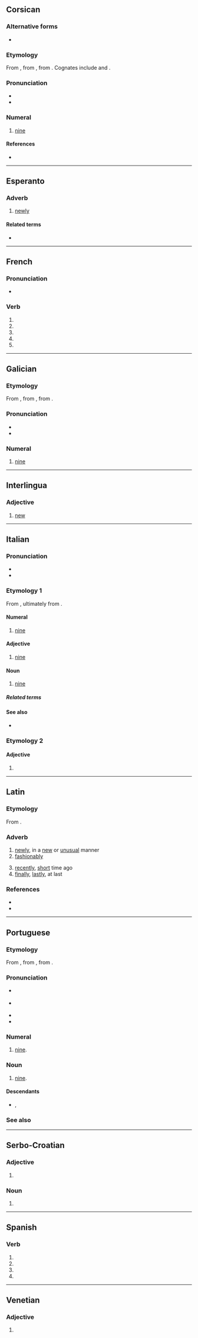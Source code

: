 {{also|Nove|nové|nóve|novè|nòve|nővé|nově}}
==Corsican==
{{cardinalbox|co|8|9|10|ottu|dece}}

===Alternative forms===
* {{alter|co|novi}}

===Etymology===
From {{inh|co|la|novem}}, from {{inh|co|itc-pro|*nowem}}, from {{inh|co|ine-pro|*h₁néwn̥}}. Cognates include {{cog|it|nove}} and {{cog|pt|nove}}.

===Pronunciation===
* {{IPA|co|/ˈnɔve/}}
* {{hyph|co|no|ve}}

===Numeral===
{{head|co|numeral|cat2=cardinal numbers}}

# [[nine]]

====References====
* {{R:INFCOR|nove|nove, novi}}

----

==Esperanto==

===Adverb===
{{eo-head}}

# [[newly]]

====Related terms====
* {{l|eo|nova|gloss=[[new]]}}

----

==French==

===Pronunciation===
* {{homophones|fr|novent|noves}}

===Verb===
{{head|fr|verb form}}

# {{inflection of|fr|nover||1|s|pres|indc}}
# {{inflection of|fr|nover||3|s|pres|indc}}
# {{inflection of|fr|nover||1|s|pres|subj}}
# {{inflection of|fr|nover||3|s|pres|subj}}
# {{inflection of|fr|nover||2|s|impr}}

----

==Galician==
{{cardinalbox|gl|8|9|10|oito|dez|ord=noveno|wplink=Nove}}

===Etymology===
From {{inh|gl|roa-opt|nove}}, from {{inh|gl|la|novem}}, from {{inh|gl|ine-pro|*h₁néwn̥}}.

===Pronunciation===
* {{IPA|gl|/ˈnɔβe̝/|[ˈnɔ̃β̞ɪ]}}
* {{audio|gl|Gl-nove.ogg|Audio}}

===Numeral===
{{gl-num-card}}

# {{cln|gl|cardinal numbers}} [[nine]]

----

==Interlingua==

===Adjective===
{{head|ia|adjective}}

# [[new]]

----

==Italian==
{{cardinalbox|it|8|9|10|otto|dieci|ord=nono|mult=nonuplo|frac=nono}}

===Pronunciation===
* {{IPA|it|/ˈnɔve/|[ˈn̺ɔː.ve]}}
* {{hyphenation|it|nò|ve}}

===Etymology 1===
From {{inh|it|la|novem}}, ultimately from {{inh|it|ine-pro|*h₁néwn̥}}.

====Numeral====
{{head|it|numeral}}

# {{cln|it|cardinal numbers}} [[nine]]

====Adjective====
{{head|it|adjective|g=m|g2=f|invariable}}

# [[nine]]

====Noun====
{{it-noun|m|-}}

# [[nine]]

=====Related terms=====
{{col4|it
|novanta
|novecentesco
|[[novecento]], [[Novecento]]
|novembre
|novemila
|novennale
|a nove zeri
}}

====See also====
{{table:playing cards/it}}
* {{l|it|Appendix:Italian numbers}}

===Etymology 2===
{{nonlemma}}

====Adjective====
{{head|it|adjective form}}

# {{adj form of|it|novo|novo|f|p}}

----

==Latin==

===Etymology===
From {{affix|la|novus|t1=new|-ē|pos2=adverbial suffix}}.

===Adverb===
{{la-adv|novē}}

# [[newly]], in a [[new]] or [[unusual]] manner
# [[fashionably]]
#: {{ux|la|Ornata ut lepide! Ut concinne! Ut '''nove'''!|But decked out, sparkling with gold, and adorned so splendidly! How nicely! How '''fashionably'''!}}
# [[recently]], [[short]] time ago
# [[finally]], [[lastly]], at last

===References===
* {{R:L&S}}
* {{R:Gaffiot}}

----

==Portuguese==
{{cardinalbox|pt|8|9|10|oito|dez|ord=nono|mult=nônuplo|wplink=Nove}}

===Etymology===
From {{inh|pt|roa-opt|nove}}, from {{inh|pt|la|novem||nine}}, from {{inh|pt|ine-pro|*h₁néwn̥}}.

===Pronunciation===
* {{a|Portugal}} {{IPA|pt|/ˈnɔ.vɨ/}}
* {{a|Brazil}} {{IPA|pt|/ˈnɔ.vi/}}
* {{hyphenation|pt|no|ve}}
* {{rhymes|pt|ɔvi}}

===Numeral===
{{pt-cardinal}}

# [[nine]].

===Noun===
{{pt-noun|m|s}}

# [[nine]].

====Descendants====
* {{desc|kbc|noove}}, {{l|kbc|noobe}}

===See also===
{{table:playing cards/pt}}

----

==Serbo-Croatian==

===Adjective===
{{head|sh|adjective form}}

# {{inflection of|sh|nov||m|acc|p|;|f|gen|s|;|f|nom//acc//voc|p}}

===Noun===
{{sh-noun-form}}

# {{inflection of|sh|nȏva||gen|s|;|nom//acc//voc|p}}

----

==Spanish==

===Verb===
{{head|es|verb form}}

# {{es-verb form of|ending=ar|mood=subjunctive|tense=present|pers=1|number=singular|novar}}
# {{es-verb form of|ending=ar|mood=subjunctive|tense=present|pers=2|formal=yes|number=singular|novar}}
# {{es-verb form of|ending=ar|mood=subjunctive|tense=present|pers=3|number=singular|novar}}
# {{es-verb form of|ending=ar|mood=imperative|pers=2|formal=yes|number=singular|novar}}

----

==Venetian==

===Adjective===
{{head|vec|adjective form}}

# {{inflection of|vec|novo||f|p}}